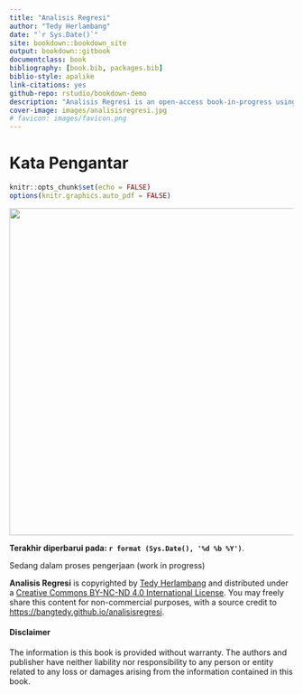 ```yaml
---
title: "Analisis Regresi"
author: "Tedy Herlambang"
date: "`r Sys.Date()`"
site: bookdown::bookdown_site
output: bookdown::gitbook
documentclass: book
bibliography: [book.bib, packages.bib]
biblio-style: apalike
link-citations: yes
github-repo: rstudio/bookdown-demo
description: "Analisis Regresi is an open-access book-in-progress using bookdown package."
cover-image: images/analisisregresi.jpg
# favicon: images/favicon.png
---
```


# Kata Pengantar {.unnumbered}

<!-- R global options: R chunk images display without code (no echo); show PDF image over JPG/PNG when available in PDF output -->

```r
knitr::opts_chunk$set(echo = FALSE)
options(knitr.graphics.auto_pdf = FALSE)
```

![](images/analisisregresi.jpg){width="579"}

**Terakhir diperbarui pada: `r format (Sys.Date(), '%d %b %Y')`**.

Sedang dalam proses pengerjaan (work in progress)

<strong>Analisis Regresi</strong> is copyrighted by <a href="https://bangtedy.github.io/">Tedy Herlambang</a> and distributed under a <a rel="license" href="http://creativecommons.org/licenses/by-nc-nd/4.0/">Creative Commons BY-NC-ND 4.0 International License</a>. You may freely share this content for non-commercial purposes, with a source credit to <a href="https://bangtedy.github.io/analisisregresi">https://bangtedy.github.io/analisisregresi</a>.

#### Disclaimer {.unnumbered}

The information is this book is provided without warranty. The authors and publisher have neither liability nor responsibility to any person or entity related to any loss or damages arising from the information contained in this book.
